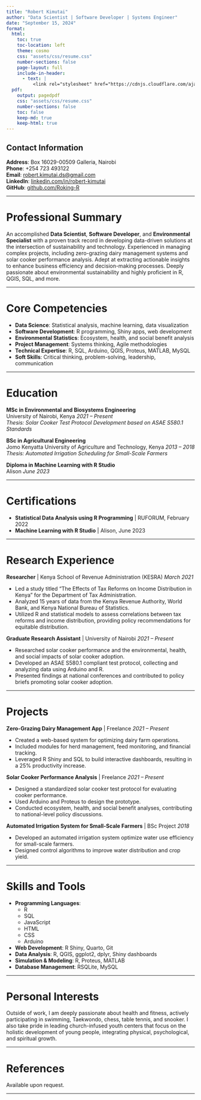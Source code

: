 ```yaml
---
title: "Robert Kimutai"
author: "Data Scientist | Software Developer | Systems Engineer"
date: "September 15, 2024"
format:
  html:
    toc: true
    toc-location: left
    theme: cosmo
    css: "assets/css/resume.css"
    number-sections: false
    page-layout: full
    include-in-header:
      - text: |
          <link rel="stylesheet" href="https://cdnjs.cloudflare.com/ajax/libs/font-awesome/6.0.0-beta3/css/all.min.css">
  pdf:
    output: pagedpdf
    css: "assets/css/resume.css"
    number-sections: false
    toc: false
    keep-md: true
    keep-html: true
---
```


::: resume-section
# Contact Information

<i class="fas fa-home"></i> **Address**: Box 16029-00509 Galleria, Nairobi\
<i class="fas fa-phone"></i> **Phone**: +254 723 493122\
<i class="fas fa-envelope"></i> **Email**: [robert.kimutai.ds\@gmail.com](mailto:robert.kimutai.ds@gmail.com)\
<i class="fab fa-linkedin"></i> **LinkedIn**: [linkedin.com/in/robert-kimutai](https://linkedin.com/in/robert-kimutai)\
<i class="fab fa-github"></i> **GitHub**: [github.com/Roking-R](https://github.com/Roking-R)
:::

------------------------------------------------------------------------

# Professional Summary

An accomplished **Data Scientist**, **Software Developer**, and **Environmental Specialist** with a proven track record in developing data-driven solutions at the intersection of sustainability and technology. Experienced in managing complex projects, including zero-grazing dairy management systems and solar cooker performance analysis. Adept at extracting actionable insights to enhance business efficiency and decision-making processes. Deeply passionate about environmental sustainability and highly proficient in R, QGIS, SQL, and more.

------------------------------------------------------------------------

# Core Competencies

-   **Data Science**: Statistical analysis, machine learning, data visualization
-   **Software Development**: R programming, Shiny apps, web development
-   **Environmental Statistics**: Ecosystem, health, and social benefit analysis
-   **Project Management**: Systems thinking, Agile methodologies
-   **Technical Expertise**: R, SQL, Arduino, QGIS, Proteus, MATLAB, MySQL
-   **Soft Skills**: Critical thinking, problem-solving, leadership, communication

------------------------------------------------------------------------

# Education

**MSc in Environmental and Biosystems Engineering**\
University of Nairobi, Kenya *2021 – Present*\
*Thesis: Solar Cooker Test Protocol Development based on ASAE S580.1 Standards*

**BSc in Agricultural Engineering**\
Jomo Kenyatta University of Agriculture and Technology, Kenya *2013 – 2018*\
*Thesis: Automated Irrigation Scheduling for Small-Scale Farmers*

**Diploma in Machine Learning with R Studio**\
Alison *June 2023*

------------------------------------------------------------------------

# Certifications

-   **Statistical Data Analysis using R Programming** \| RUFORUM, February 2022
-   **Machine Learning with R Studio** \| Alison, June 2023

------------------------------------------------------------------------

# Research Experience

**Researcher** \| Kenya School of Revenue Administration (KESRA) *March 2021*

-   Led a study titled "The Effects of Tax Reforms on Income Distribution in Kenya" for the Department of Tax Administration.
-   Analyzed 15 years of data from the Kenya Revenue Authority, World Bank, and Kenya National Bureau of Statistics.
-   Utilized R and statistical models to assess correlations between tax reforms and income distribution, providing policy recommendations for equitable distribution.

**Graduate Research Assistant** \| University of Nairobi *2021 – Present*

-   Researched solar cooker performance and the environmental, health, and social impacts of solar cooker adoption.
-   Developed an ASAE S580.1 compliant test protocol, collecting and analyzing data using Arduino and R.
-   Presented findings at national conferences and contributed to policy briefs promoting solar cooker adoption.

------------------------------------------------------------------------

# Projects

**Zero-Grazing Dairy Management App** \| Freelance *2021 – Present*

-   Created a web-based system for optimizing dairy farm operations.
-   Included modules for herd management, feed monitoring, and financial tracking.
-   Leveraged R Shiny and SQL to build interactive dashboards, resulting in a 25% productivity increase.

**Solar Cooker Performance Analysis** \| Freelance *2021 – Present*

-   Designed a standardized solar cooker test protocol for evaluating cooker performance.
-   Used Arduino and Proteus to design the prototype.
-   Conducted ecosystem, health, and social benefit analyses, contributing to national-level policy discussions.

**Automated Irrigation System for Small-Scale Farmers** \| BSc Project *2018*

-   Developed an automated irrigation system optimize water use efficiency for small-scale farmers.
-   Designed control algorithms to improve water distribution and crop yield.

------------------------------------------------------------------------

# Skills and Tools

-   **Programming Languages**:
    -   [R]{title="Expert in data manipulation and visualization"}
    -   [SQL]{title="Experienced with database queries and management"}
    -   [JavaScript]{title="Skilled in creating dynamic web content"}
    -   [HTML]{title="Proficient in creating responsive and styled layouts"}
    -   [CSS]{title="Expert in customizing the look and feel of web pages"}
    -   [Arduino]{title="Experienced in hardware programming and prototyping"}
-   **Web Development**: R Shiny, Quarto, Git
-   **Data Analysis**: R, QGIS, ggplot2, dplyr, Shiny dashboards
-   **Simulation & Modeling**: R, Proteus, MATLAB
-   **Database Management**: RSQLite, MySQL

------------------------------------------------------------------------

# Personal Interests

Outside of work, I am deeply passionate about health and fitness, actively participating in swimming, Taekwondo, chess, table tennis, and snooker. I also take pride in leading church-infused youth centers that focus on the holistic development of young people, integrating physical, psychological, and spiritual growth.

------------------------------------------------------------------------

# References

Available upon request.

------------------------------------------------------------------------
